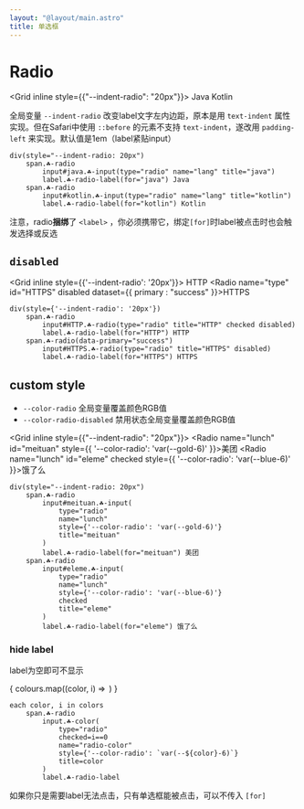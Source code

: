 ```yaml
---
layout: "@layout/main.astro"
title: 单选框
---
```




# Radio

<Grid inline style={{"--indent-radio": "20px"}}>
    <Radio name="lang" id="java" checked>Java</Radio>
    <Radio name="lang" id="kotlin">Kotlin</Radio>
</Grid>

全局变量 `--indent-radio` 改变label文字左内边距，原本是用 `text-indent` 属性实现。但在Safari中使用 `::before` 的元素不支持 `text-indent`，遂改用 `padding-left` 来实现。默认值是1em（label紧贴input）

```pug
div(style="--indent-radio: 20px")
    span.☘-radio
        input#java.☘-input(type="radio" name="lang" title="java")
        label.☘-radio-label(for="java") Java
    span.☘-radio
        input#kotlin.☘-input(type="radio" name="lang" title="kotlin")
        label.☘-radio-label(for="kotlin") Kotlin
```

注意，radio**捆绑**了 `<label>` ，你必须携带它，绑定`[for]`时label被点击时也会触发选择或反选

## `disabled`

<Grid inline style={{'--indent-radio': '20px'}}>
    <Radio name="type" id="HTTP" checked disabled>HTTP</Radio>
    <Radio name="type" id="HTTPS" disabled dataset={{ 
        primary : "success" 
    }}>HTTPS</Radio>
</Grid>

```pug
div(style={'--indent-radio': '20px'})
    span.☘-radio
        input#HTTP.☘-radio(type="radio" title="HTTP" checked disabled)
        label.☘-radio-label(for="HTTP") HTTP
    span.☘-radio(data-primary="success")
        input#HTTPS.☘-radio(type="radio" title="HTTPS" disabled)
        label.☘-radio-label(for="HTTPS") HTTPS
```

## custom style

- `--color-radio` 全局变量覆盖颜色RGB值
- `--color-radio-disabled` 禁用状态全局变量覆盖颜色RGB值

<Grid inline style={{"--indent-radio": "20px"}}>
    <Radio name="lunch" id="meituan" style={{
        '--color-radio': 'var(--gold-6)'
    }}>美团</Radio>
    <Radio name="lunch" id="eleme" checked style={{
        '--color-radio': 'var(--blue-6)'
    }}>饿了么</Radio>
</Grid>

```pug
div(style="--indent-radio: 20px")
    span.☘-radio
        input#meituan.☘-input(
            type="radio"
            name="lunch"
            style={'--color-radio': 'var(--gold-6)'}
            title="meituan"
        )
        label.☘-radio-label(for="meituan") 美团
    span.☘-radio
        input#eleme.☘-input(
            type="radio"
            name="lunch"
            style={'--color-radio': 'var(--blue-6)'}
            checked
            title="eleme"
        )
        label.☘-radio-label(for="eleme") 饿了么
```

### hide label

label为空即可不显示

<div style="display: inline-flex; gap: 6px">
{
    colours.map((color, i) => 
        <Radio 
            title={color}
            checked={i==0}
            name="radio-color"
            style={{'--color-radio': `var(--${color}-6)`}}
        />
    )
}
</div>

```pug
each color, i in colors
    span.☘-radio
        input.☘-color(
            type="radio"
            checked=i==0
            name="radio-color"
            style={'--color-radio': `var(--${color}-6)`}
            title=color
        )
        label.☘-radio-label
```

如果你只是需要label无法点击，只有单选框能被点击，可以不传入 `[for]`
